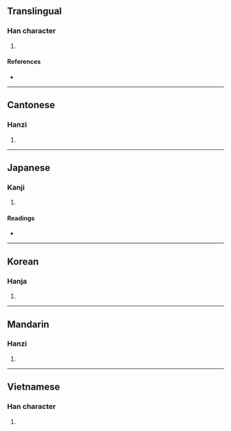 {{character info/new}}
==Translingual==

===Han character===
{{Han char|rn=30|rad=口|as=10|sn=13|four=61094|canj=RYPD,XRYPD|ids=⿰口柴}}

# {{defn|Han|sort=口10}}

====References====
* {{Han ref|kx=0198.040|dkj=03920|dj=0419.160|hdz=10667.020|uh=558D|ud=21901|bh=DCD7|bd=56535}}

----

==Cantonese==

===Hanzi===
{{yue-hanzi|jyut=[[caai4]]|y=chaai4}}

# {{defn|lang=yue|sort=口10}}

----

==Japanese==

===Kanji===
{{ja-kanji|grade=|rs=口10}}

# {{defn|lang=ja|sort=口10}}

====Readings====
* {{ja-readings|on=[[さい]] (sai), [[ぜ]] (ze)|kun=}}

----

==Korean==

===Hanja===
{{ko-hanja|hangeul=재|rv=jae|mr=chae}}

# {{defn|lang=ko|sort=口10}}

----

==Mandarin==

===Hanzi===
{{cmn-hanzi|pin=[[chái]] ([[chai2]])|wg=ch'ai<sup>2</sup>}}

# {{defn|lang=cmn|sort=口10}}

----

==Vietnamese==

===Han character===
{{vi-hantu|[[rầy]]|rs=口10}}

# {{defn|lang=vi|sort=口10}}